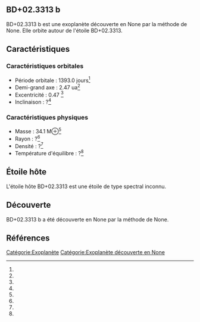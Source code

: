 == BD+02.3313 b ==

{{Infobox Exoplanète
| nom = BD+02.3313 b
| image = 
| légende = 
| étoile = BD+02.3313
| constellation = 
| ascension_droite = 
| déclinaison = 
| distance = ?
| type_spectral = ?
| masse = 34.1 M⊕<ref></ref>
| rayon = ?<ref></ref>
| densité = ?<ref></ref>
| gravité = ?<ref></ref>
| température = ?<ref></ref>
| période = 1393.0 j<ref></ref>
| demi_grand_axe = 2.47 ua<ref></ref>
| excentricité = 0.47 <ref></ref>
| inclinaison = ?<ref></ref>
| méthode_découverte = ?
| date_découverte = ?
| statut = Confirmée
}}

BD+02.3313 b est une exoplanète découverte en None par la méthode de None. Elle orbite autour de l'étoile BD+02.3313.

== Caractéristiques ==

=== Caractéristiques orbitales ===
* Période orbitale : 1393.0 jours<ref></ref>
* Demi-grand axe : 2.47 ua<ref></ref>
* Excentricité : 0.47 <ref></ref>
* Inclinaison : ?<ref></ref>

=== Caractéristiques physiques ===
* Masse : 34.1 M⊕<ref></ref>
* Rayon : ?<ref></ref>
* Densité : ?<ref></ref>
* Température d'équilibre : ?<ref></ref>

== Étoile hôte ==

{{Infobox Étoile
| nom = BD+02.3313
| image = 
| légende = 
| constellation = 
| ascension_droite = 
| déclinaison = 
| distance = ?
| type_spectral = ?
| magnitude_absolue = 
| magnitude_apparente = 
| masse = ?<ref></ref>
| rayon = ?<ref></ref>
| température = ?<ref></ref>
| métallicité = ?<ref></ref>
| âge = ?<ref></ref>
}}

L'étoile hôte BD+02.3313 est une étoile de type spectral inconnu.

== Découverte ==

BD+02.3313 b a été découverte en None par la méthode de None.

== Références ==
<references />

[[Catégorie:Exoplanète]]
[[Catégorie:Exoplanète découverte en None]]
